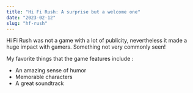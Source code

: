 ```yaml
---
title: "Hi Fi Rush: A surprise but a welcome one"
date: "2023-02-12"
slug: "hf-rush"
---
```


Hi Fi Rush was not a game with a lot of publicity, nevertheless it made a huge impact with gamers. Something not very commonly seen!

My favorite things that the game features include :

- An amazing sense of humor
- Memorable characters
- A great soundtrack
